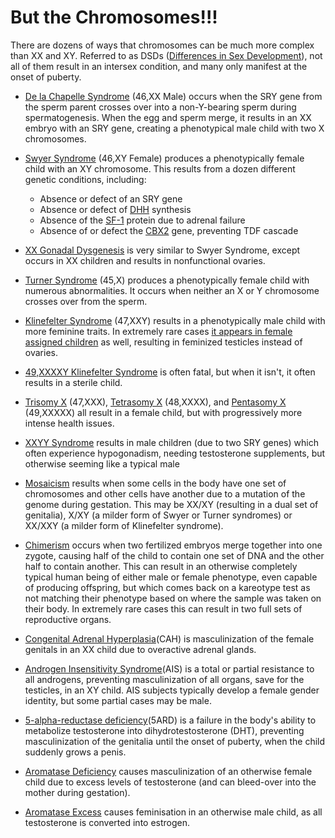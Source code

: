 
<PageMeta
  title="Differences of Sex Development: Gender is not Chromosomal"
  linkTitle="Chromosomes"
  description="DNA is more what you'd call guidelines, than actual rules."
/>

<Disclaimer />

# But the Chromosomes!!!

<Gutter>
  <Tweet id="1223942625708761088" />
</Gutter>

There are dozens of ways that chromosomes can be much more complex than XX and XY. Referred to as DSDs ([Differences in Sex Development](https://en.wikipedia.org/wiki/Disorders_of_sex_development)), not all of them result in an intersex condition, and many only manifest at the onset of puberty.

- [De la Chapelle Syndrome](https://en.wikipedia.org/wiki/XX_male_syndrome) (46,XX Male) occurs when the SRY gene from the sperm parent crosses over into a non-Y-bearing sperm during spermatogenesis. When the egg and sperm merge, it results in an XX embryo with an SRY gene, creating a phenotypical male child with two X chromosomes.

- [Swyer Syndrome](https://en.wikipedia.org/wiki/Swyer_syndrome) (46,XY Female) produces a phenotypically female child with an XY chromosome. This results from a dozen different genetic conditions, including:

  - Absence or defect of an SRY gene
  - Absence or defect of [DHH](https://en.wikipedia.org/wiki/Desert_hedgehog_(protein)) synthesis
  - Absence of the [SF-1](https://en.wikipedia.org/wiki/Steroidogenic_factor_1) protein due to adrenal failure
  - Absence of or defect the [CBX2](https://en.wikipedia.org/wiki/CBX2_(gene)) gene, preventing TDF cascade

- [XX Gonadal Dysgenesis](https://en.wikipedia.org/wiki/XX_gonadal_dysgenesis) is very similar to Swyer Syndrome, except occurs in XX children and results in nonfunctional ovaries.

- [Turner Syndrome](https://en.wikipedia.org/wiki/Turner_syndrome) (45,X) produces a phenotypically female child with numerous abnormalities. It occurs when neither an X or Y chromosome crosses over from the sperm.

- [Klinefelter Syndrome](https://en.wikipedia.org/wiki/Klinefelter_syndrome) (47,XXY) results in a phenotypically male child with more feminine traits. In extremely rare cases [it appears in female assigned children](https://www.ncbi.nlm.nih.gov/pubmed/15755052) as well, resulting in feminized testicles instead of ovaries.

- [49,XXXXY Klinefelter Syndrome](https://en.wikipedia.org/wiki/49,XXXXY) is often fatal, but when it isn't, it often results in a sterile child.

- [Trisomy X](https://en.wikipedia.org/wiki/Triple_X_syndrome) (47,XXX), [Tetrasomy X](https://en.wikipedia.org/wiki/Tetrasomy_X) (48,XXXX), and [Pentasomy X](https://en.wikipedia.org/wiki/49,_XXXXX) (49,XXXXX) all result in a female child, but with progressively more intense health issues.

- [XXYY Syndrome](https://en.wikipedia.org/wiki/XXYY_syndrome) results in male children (due to two SRY genes) which often experience hypogonadism, needing testosterone supplements, but otherwise seeming like a typical male

- [Mosaicism](https://en.wikipedia.org/wiki/Mosaic_(genetics)) results when some cells in the body have one set of chromosomes and other cells have another due to a mutation of the genome during gestation. This may be XX/XY (resulting in a dual set of genitalia), X/XY (a milder form of Swyer or Turner syndromes) or XX/XXY (a milder form of Klinefelter syndrome).

- [Chimerism](https://en.wikipedia.org/wiki/Chimera_(genetics)) occurs when two fertilized embryos merge together into one zygote, causing half of the child to contain one set of DNA and the other half to contain another. This can result in an otherwise completely typical human being of either male or female phenotype, even capable of producing offspring, but which comes back on a kareotype test as not matching their phenotype based on where the sample was taken on their body. In extremely rare cases this can result in two full sets of reproductive organs.

- [Congenital Adrenal Hyperplasia](https://en.wikipedia.org/wiki/Congenital_adrenal_hyperplasia)(CAH) is masculinization of the female genitals in an XX child due to overactive adrenal glands.

- [Androgen Insensitivity Syndrome](https://en.wikipedia.org/wiki/Androgen_insensitivity_syndrome)(AIS) is a total or partial resistance to all androgens, preventing masculinization of all organs, save for the testicles, in an XY child. AIS subjects typically develop a female gender identity, but some partial cases may be male.

- [5-alpha-reductase deficiency](https://en.wikipedia.org/wiki/5-alpha-reductase_deficiency)(5ARD) is a failure in the body's ability to metabolize testosterone into dihydrotestosterone (DHT), preventing masculinization of the genitalia until the onset of puberty, when the child suddenly grows a penis.

- [Aromatase Deficiency](https://en.wikipedia.org/wiki/Aromatase_deficiency) causes masculinization of an otherwise female child due to excess levels of testosterone (and can bleed-over into the mother during gestation).

- [Aromatase Excess](https://en.wikipedia.org/wiki/Aromatase_excess_syndrome) causes feminisation in an otherwise male child, as all testosterone is converted into estrogen.

<FlexRow center>
  <Tweet unified>
    <Tweet id="1207834357639139328" />
    <Tweet id="1207835110617309191" />
    <Tweet id="1207835384358604802" />
    <Tweet id="1207835597206937600" />
    <Tweet id="1207835815071473664" />
    <Tweet id="1207835999130259456" />
    <Tweet id="1207837155667718145" />
    <Tweet id="1207838570276372480" />
    <Tweet id="1207839986801922048" />
    <Tweet id="1207838924263084033" />
    <Tweet id="1207839452619522048" />
  </Tweet>
  <Tweet id="1208181235593490433" />
</FlexRow>
